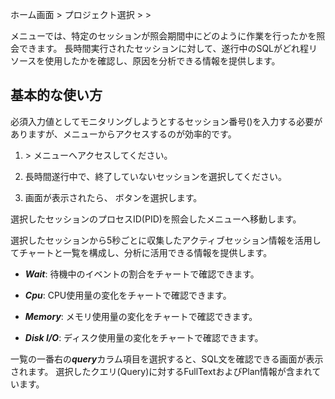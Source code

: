 ホーム画面 &gt; プロジェクト選択 &gt; <Cmdname sid="side_analysis" className="uitext" /> &gt; <Cmdname sid="side_sessionHistory" className="uitext" />

<Cmdname sid="side_sessionHistory" className="uitext" />メニューでは、特定のセッションが照会期間中にどのように作業を行ったかを照会できます。 長時間実行されたセッションに対して、遂行中のSQLがどれ程リソースを使用したかを確認し、原因を分析できる情報を提供します。

## 基本的な使い方

必須入力値としてモニタリングしようとするセッション番号(<Cmdname sid="TTL06802" className="uitext" />)を入力する必要がありますが、<Cmdname sid="side_dbMonitoring" className="uitext" />メニューからアクセスするのが効率的です。

1. <Cmdname sid="side_dashboard" className="uitext" /> &gt; <Cmdname sid="side_dbMonitoring" className="uitext" />メニューへアクセスしてください。

2. 長時間遂行中で、終了していないセッションを選択してください。

   <InDoc product="postgresql"><ImgLang img='db-session-history-01.png' desc='インスタンスモニタリング' /></InDoc>

   <InDoc product="oracle-pro,oracle"><ImgLang img='db-session-history-oracle-pro-01.png' desc='インスタンスモニタリング' /></InDoc>

3. <Cmdname sid="session_detail" className="uitext" />画面が表示されたら、<Cmdname sid="TTL06721" className="uitext" /> ボタンを選択します。

   <InDoc product="postgresql"><ImgLang img='db-session-history-02.png' desc='セッション履歴' /></InDoc>

   <InDoc product="oracle-pro,oracle"><ImgLang img='db-session-history-oracle-pro-02.png' desc='セッション履歴' /></InDoc>

選択したセッションのプロセスID(PID)を照会した<Cmdname sid="side_sessionHistory" className="uitext" />メニューへ移動します。

<InDoc product="oracle-pro,oracle"><ImgLang img='db-session-history-oracle-pro-03.png' desc='セッション履歴' /></InDoc>

選択したセッションから5秒ごとに収集したアクティブセッション情報を活用してチャートと一覧を構成し、分析に活用できる情報を提供します。 

- ***Wait***: 待機中のイベントの割合をチャートで確認できます。

- ***Cpu***: CPU使用量の変化をチャートで確認できます。

- ***Memory***: メモリ使用量の変化をチャートで確認できます。

- ***Disk I/O***: ディスク使用量の変化をチャートで確認できます。

一覧の一番右の***query***カラム項目を選択すると、SQL文を確認できる<Cmdname sid="TTL06224" className="uitext" />画面が表示されます。 選択したクエリ(Query)に対するFullTextおよびPlan情報が含まれています。
